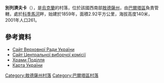 {{coord|47|59|15|N|29|21|50|E|scale:30000|display=title}}

'''別列濟夫卡'''（{{lang-uk|Березівка}}），是[[烏克蘭|烏克蘭]]的村落，位於該國西南部[[敖德薩州|敖德薩州]]，由[[巴爾塔區|巴爾塔區]]負責管轄，處於[[科季馬河|科季馬河]]畔，始建於1859年，面積2.92平方公里，海拔高度140米，2001年人口261。

==參考資料==
* [https://web.archive.org/web/20071001061232/http://gska2.rada.gov.ua/pls/z7502/A005?rdat1=21.05.2007&rf7571=23661 Сайт Верховної Ради України]
* [https://web.archive.org/web/20160304093711/http://www.cvk.gov.ua/pls/vp1999/WEBVP1.WEBPROC9?kodvib=100&kodokr=142 Сайт Центральної виборчої комісії]
* [http://www.myslenedrevo.com.ua/studies/xramypod/01balta.html Храми Поділля]{{Wayback|url=http://www.myslenedrevo.com.ua/studies/xramypod/01balta.html |date=20160320085127 }}
* [http://maps.vlasenko.net/?x=29.362&y=47.988&search= Карта України]

{{DEFAULTSORT:Березівка}}
[[Category:敖德薩州村落|Category:敖德薩州村落]]
[[Category:巴爾塔區村落|Category:巴爾塔區村落]]


{{Odessa-geo-stub}}